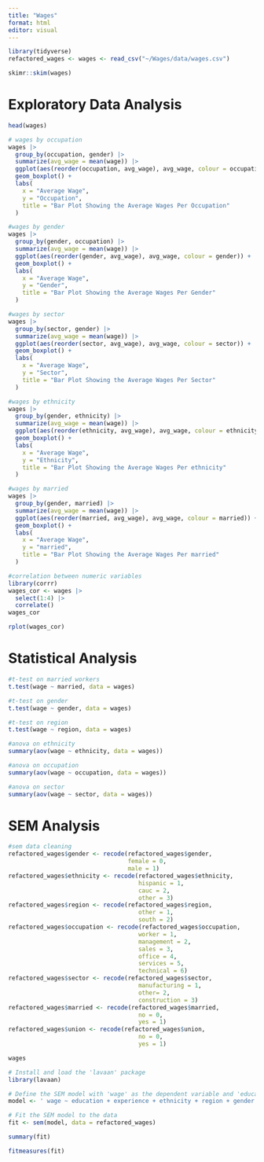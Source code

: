 ```yaml
---
title: "Wages"
format: html
editor: visual
---
```


```r
library(tidyverse)
refactored_wages <- wages <- read_csv("~/Wages/data/wages.csv")

skimr::skim(wages)
```

# Exploratory Data Analysis

```r
head(wages)
```

```r
# wages by occupation
wages |> 
  group_by(occupation, gender) |> 
  summarize(avg_wage = mean(wage)) |> 
  ggplot(aes(reorder(occupation, avg_wage), avg_wage, colour = occupation)) +
  geom_boxplot() +
  labs(
    x = "Average Wage",
    y = "Occupation",
    title = "Bar Plot Showing the Average Wages Per Occupation"
  )
```

```r
#wages by gender
wages |> 
  group_by(gender, occupation) |> 
  summarize(avg_wage = mean(wage)) |> 
  ggplot(aes(reorder(gender, avg_wage), avg_wage, colour = gender)) +
  geom_boxplot() +
  labs(
    x = "Average Wage",
    y = "Gender",
    title = "Bar Plot Showing the Average Wages Per Gender"
  )

```

```r

#wages by sector
wages |> 
  group_by(sector, gender) |> 
  summarize(avg_wage = mean(wage)) |> 
  ggplot(aes(reorder(sector, avg_wage), avg_wage, colour = sector)) +
  geom_boxplot() +
  labs(
    x = "Average Wage",
    y = "Sector",
    title = "Bar Plot Showing the Average Wages Per Sector"
  )

```

```r

#wages by ethnicity
wages |> 
  group_by(gender, ethnicity) |> 
  summarize(avg_wage = mean(wage)) |> 
  ggplot(aes(reorder(ethnicity, avg_wage), avg_wage, colour = ethnicity)) +
  geom_boxplot() +
  labs(
    x = "Average Wage",
    y = "Ethnicity",
    title = "Bar Plot Showing the Average Wages Per ethnicity"
  )

```

```r
#wages by married
wages |> 
  group_by(gender, married) |> 
  summarize(avg_wage = mean(wage)) |> 
  ggplot(aes(reorder(married, avg_wage), avg_wage, colour = married)) +
  geom_boxplot() +
  labs(
    x = "Average Wage",
    y = "married",
    title = "Bar Plot Showing the Average Wages Per married"
  )
```

```r
#correlation between numeric variables 
library(corrr)
wages_cor <- wages |> 
  select(1:4) |> 
  correlate()
wages_cor
```

```r
rplot(wages_cor)
```

# Statistical Analysis

```r
#t-test on married workers
t.test(wage ~ married, data = wages)
```

```r
#t-test on gender
t.test(wage ~ gender, data = wages)
```

```r
#t-test on region
t.test(wage ~ region, data = wages)
```


```r
#anova on ethnicity
summary(aov(wage ~ ethnicity, data = wages))
```

```r
#anova on occupation
summary(aov(wage ~ occupation, data = wages))
```
```r
#anova on sector
summary(aov(wage ~ sector, data = wages))
```

# SEM Analysis
```r
#sem data cleaning
refactored_wages$gender <- recode(refactored_wages$gender, 
                                  female = 0, 
                                  male = 1)
refactored_wages$ethnicity <- recode(refactored_wages$ethnicity, 
                                     hispanic = 1, 
                                     cauc = 2,
                                     other = 3)
refactored_wages$region <- recode(refactored_wages$region, 
                                     other = 1, 
                                     south = 2)
refactored_wages$occupation <- recode(refactored_wages$occupation, 
                                     worker = 1, 
                                     management = 2,
                                     sales = 3,
                                     office = 4,
                                     services = 5,
                                     technical = 6)
refactored_wages$sector <- recode(refactored_wages$sector, 
                                     manufacturing = 1, 
                                     other= 2,
                                     construction = 3)
refactored_wages$married <- recode(refactored_wages$married, 
                                     no = 0, 
                                     yes = 1)
refactored_wages$union <- recode(refactored_wages$union, 
                                     no = 0, 
                                     yes = 1)

```

```r
wages
```

```r
# Install and load the 'lavaan' package
library(lavaan)

# Define the SEM model with 'wage' as the dependent variable and 'education', 'experience', 'age', 'ethnicity', 'region', 'gender', 'occupation', 'sector', and 'married' as the independent variables
model <- ' wage ~ education + experience + ethnicity + region + gender + occupation + sector + married'

# Fit the SEM model to the data
fit <- sem(model, data = refactored_wages)

summary(fit)

fitmeasures(fit)

```

